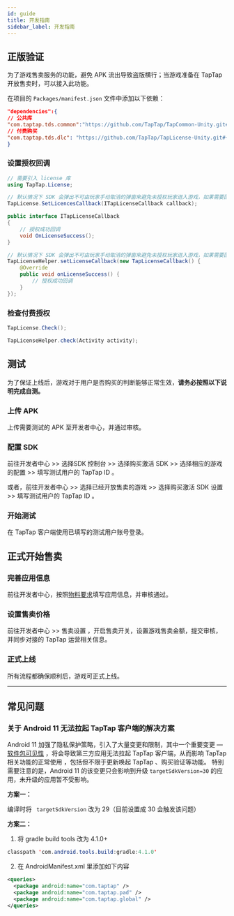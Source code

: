 ```yaml
---
id: guide
title: 开发指南
sidebar_label: 开发指南
---
```




## 正版验证

<Gray>
  为了游戏售卖服务的功能，避免 APK 流出导致盗版横行；当游戏准备在 TapTap
  开放售卖时，可以接入此功能。
</Gray>

在项目的 `Packages/manifest.json` 文件中添加以下依赖：

```json
"dependencies":{
// 公共库
"com.taptap.tds.common":"https://github.com/TapTap/TapCommon-Unity.git#{version}",
// 付费购买
"com.taptap.tds.dlc": "https://github.com/TapTap/TapLicense-Unity.git#{version}",
}
```

### 设置授权回调

<MultiLang>

```cs
// 需要引入 license 库
using TapTap.License;

// 默认情况下 SDK 会弹出不可由玩家手动取消的弹窗来避免未授权玩家进入游戏，如果需要回调来触发流程，请添加如下代码
TapLicense.SetLicencesCallback(ITapLicenseCallback callback);

public interface ITapLicenseCallback
{
    // 授权成功回调
    void OnLicenseSuccess();
}

```

```java
// 默认情况下 SDK 会弹出不可由玩家手动取消的弹窗来避免未授权玩家进入游戏，如果需要回调来触发流程，请添加如下代码
TapLicenseHelper.setLicenseCallback(new TapLicenseCallback() {
    @Override
    public void onLicenseSuccess() {
        // 授权成功回调
    }
});
```

</MultiLang>

### 检查付费授权

<MultiLang>

```cs
TapLicense.Check();
```

```java
TapLicenseHelper.check(Activity activity);
```

</MultiLang>

## 测试

为了保证上线后，游戏对于用户是否购买的判断能够正常生效，**请务必按照以下说明完成自测。**

### 上传 APK

上传需要测试的 APK 至开发者中心，并通过审核。

### 配置 SDK

前往开发者中心 >> 选择<Blue>SDK 控制台 </Blue> >> 选择<Blue>购买激活 SDK</Blue> >> 选择相应的游戏的<Blue>配置</Blue> >> 填写测试用户的 TapTap ID 。

或者，前往开发者中心 >> 选择已经开放售卖的游戏 >> 选择<Blue>购买激活 SDK 设置</Blue> >> 填写测试用户的 TapTap ID 。

### 开始测试

在 TapTap 客户端使用已填写的测试用户账号登录。

## 正式开始售卖

### 完善应用信息

前往开发者中心，按照[物料要求](/store/store-material)填写应用信息，并审核通过。

### 设置售卖价格

前往开发者中心 >> <Blue>售卖设置</Blue> ，开启售卖开关，设置游戏售卖金额，提交审核，并同步对接的 TapTap 运营相关信息。

### 正式上线

所有流程都确保顺利后，游戏可正式上线。

---

## 常见问题

### 关于 Android 11 无法拉起 TapTap 客户端的解决方案

Android 11 加强了隐私保护策略，引入了大量变更和限制，其中一个重要变更 — [软件包可见性](https://developer.android.com/about/versions/11/privacy/package-visibility) ，将会导致第三方应用无法拉起 TapTap 客户端，从而影响 TapTap 相关功能的正常使用 ，包括但不限于更新唤起 TapTap 、购买验证等功能。
特别需要注意的是，Android 11 的该变更只会影响到升级 `targetSdkVersion=30` 的应用，未升级的应用暂不受影响。

**方案一：**

编译时将 ` targetSdkVersion` 改为 29（目前设置成 30 会触发该问题）

**方案二：**

1. 将 gradle build tools 改为 4.1.0+

```java
classpath 'com.android.tools.build:gradle:4.1.0'
```

2. 在 AndroidManifest.xml 里添加如下内容

```xml
<queries>
  <package android:name="com.taptap" />
  <package android:name="com.taptap.pad" />
  <package android:name="com.taptap.global" />
</queries>
```

